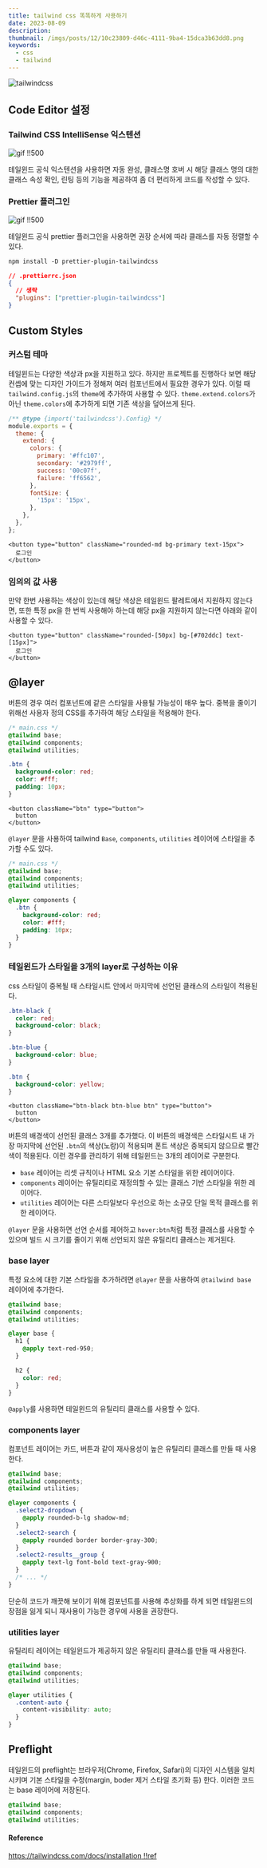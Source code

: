 ```yaml
---
title: tailwind css 똑똑하게 사용하기
date: 2023-08-09
description:
thumbnail: /imgs/posts/12/10c23809-d46c-4111-9ba4-15dca3b63dd8.png
keywords:
  - css
  - tailwind
---
```


![tailwindcss](/imgs/posts/12/10c23809-d46c-4111-9ba4-15dca3b63dd8.png)

## Code Editor 설정

### Tailwind CSS IntelliSense 익스텐션

![gif !!500](/imgs/posts/12/ff3ce0a2-d780-478b-bc4a-697efe557e5d.gif)

테일윈드 공식 익스텐션을 사용하면 자동 완성, 클래스명 호버 시 해당 클래스 명의 대한 클래스 속성 확인, 린팅 등의 기능을 제공하여 좀 더 편리하게 코드를 작성할 수 있다.

### Prettier 플러그인

![gif !!500](/imgs/posts/12/abedddca-d88a-4329-bcaf-e41753397020.gif)

테일윈드 공식 prettier 플러그인을 사용하면 권장 순서에 따라 클래스를 자동 정렬할 수 있다.

```html
npm install -D prettier-plugin-tailwindcss
```

```json {4}
// .prettierrc.json
{
  // 생략
  "plugins": ["prettier-plugin-tailwindcss"]
}
```

## Custom Styles

### 커스텀 테마

테일윈드는 다양한 색상과 px을 지원하고 있다. 하지만 프로젝트를 진행하다 보면 해당 컨셉에 맞는 디자인 가이드가 정해져 여러 컴포넌트에서 필요한 경우가 있다. 이럴 때 `tailwind.config.js`의 `theme`에 추가하여 사용할 수 있다. `theme.extend.colors`가 아닌 `theme.colors`에 추가하게 되면 기존 색상을 덮어쓰게 된다.

```js
/** @type {import('tailwindcss').Config} */
module.exports = {
  theme: {
    extend: {
      colors: {
        primary: '#ffc107',
        secondary: '#2979ff',
        success: '00c07f',
        failure: 'ff6562',
      },
      fontSize: {
        '15px': '15px',
      },
    },
  },
};
```

```tsx /bg-primary/ /text-15px/
<button type="button" className="rounded-md bg-primary text-15px">
  로그인
</button>
```

### 임의의 값 사용

만약 한번 사용하는 색상이 있는데 해당 색상은 테일윈드 팔레트에서 지원하지 않는다면, 또한 특정 px을 한 번씩 사용해야 하는데 해당 px을 지원하지 않는다면 아래와 같이 사용할 수 있다.

```tsx /rounded-[50px] bg-[#702ddc] text-[15px]/
<button type="button" className="rounded-[50px] bg-[#702ddc] text-[15px]">
  로그인
</button>
```

## @layer

버튼의 경우 여러 컴포넌트에 같은 스타일을 사용될 가능성이 매우 높다. 중복을 줄이기 위해선 사용자 정의 CSS를 추가하여 해당 스타일을 적용해야 한다.

```css {6-12}
/* main.css */
@tailwind base;
@tailwind components;
@tailwind utilities;

.btn {
  background-color: red;
  color: #fff;
  padding: 10px;
}
```

```tsx
<button className="btn" type="button">
  button
</button>
```

`@layer` 문을 사용하여 tailwind `Base`, `components`, `utilities` 레이어에 스타일을 추가할 수도 있다.

```css /@layer components/
/* main.css */
@tailwind base;
@tailwind components;
@tailwind utilities;

@layer components {
  .btn {
    background-color: red;
    color: #fff;
    padding: 10px;
  }
}
```

### 테일윈드가 스타일을 3개의 layer로 구성하는 이유

css 스타일이 중복될 때 스타일시트 안에서 마지막에 선언된 클래스의 스타일이 적용된다.

```css
.btn-black {
  color: red;
  background-color: black;
}

.btn-blue {
  background-color: blue;
}

.btn {
  background-color: yellow;
}
```

```tsx
<button className="btn-black btn-blue btn" type="button">
  button
</button>
```

버튼의 배경색이 선언된 클래스 3개를 추가했다. 이 버튼의 배경색은 스타일시트 내 가장 마지막에 선언된 `.btn`의 색상(노랑)이 적용되며 폰트 색상은 중복되지 않으므로 빨간색이 적용된다. 이런 경우를 관리하기 위해 테일윈드는 3개의 레이어로 구분한다.

- `base` 레이어는 리셋 규칙이나 HTML 요소 기본 스타일을 위한 레이어이다.
- `components` 레이어는 유틸리티로 재정의할 수 있는 클래스 기반 스타일을 위한 레이어다.
- `utilities` 레이어는 다른 스타일보다 우선으로 하는 소규모 단일 목적 클래스를 위한 레이어다.

`@layer` 문을 사용하면 선언 순서를 제어하고 `hover:btn`처럼 특정 클래스를 사용할 수 있으며 빌드 시 크기를 줄이기 위해 선언되지 않은 유틸리티 클래스는 제거된다.

### base layer

특정 요소에 대한 기본 스타일을 추가하려면 `@layer` 문을 사용하여 `@tailwind base` 레이어에 추가한다.

```css
@tailwind base;
@tailwind components;
@tailwind utilities;

@layer base {
  h1 {
    @apply text-red-950;
  }

  h2 {
    color: red;
  }
}
```

`@apply`를 사용하면 테일윈드의 유틸리티 클래스를 사용할 수 있다.

### components layer

컴포넌트 레이어는 카드, 버튼과 같이 재사용성이 높은 유틸리티 클래스를 만들 때 사용한다.

```css
@tailwind base;
@tailwind components;
@tailwind utilities;

@layer components {
  .select2-dropdown {
    @apply rounded-b-lg shadow-md;
  }
  .select2-search {
    @apply rounded border border-gray-300;
  }
  .select2-results__group {
    @apply text-lg font-bold text-gray-900;
  }
  /* ... */
}
```

단순히 코드가 깨끗해 보이기 위해 컴포넌트를 사용해 추상화를 하게 되면 테일윈드의 장점을 잃게 되니 재사용이 가능한 경우에 사용을 권장한다.

### utilities layer

유틸리티 레이어는 테일윈드가 제공하지 않은 유틸리티 클래스를 만들 때 사용한다.

```css
@tailwind base;
@tailwind components;
@tailwind utilities;

@layer utilities {
  .content-auto {
    content-visibility: auto;
  }
}
```

## Preflight

테일윈드의 preflight는 브라우저(Chrome, Firefox, Safari)의 디자인 시스템을 일치 시키며 기본 스타일을 수정(margin, boder 제거 스타일 초기화 등) 한다. 이러한 코드는 base 레이어에 저장된다.

```css {1}
@tailwind base;
@tailwind components;
@tailwind utilities;
```

#### Reference

[https://tailwindcss.com/docs/installation !!ref](https://tailwindcss.com/docs/installation)
